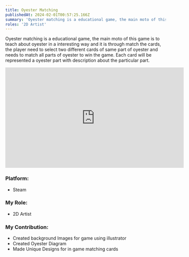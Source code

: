 ```yaml
---
title: Oyester Matching
publishedAt: 2024-02-01T00:57:25.166Z
summary: 'Oyester matching is a educational game, the main moto of this game is to teach about oyester in a interesting way and it is through match the cards, the player need to select two different cards of same part of oyester and needs to match all parts of oyester to win the game. Each card will be represented a oyester part with description about the particular part.'
roles: '2D Artist'
---
```


Oyester matching is a educational game, the main moto of this game is to teach about oyester in a interesting way and it is through match the cards, the player need to select two different cards of same part of oyester and needs to match all parts of oyester to win the game. Each card will be represented a oyester part with description about the particular part.

<iframe width="560" height="315" src="https://www.youtube.com/embed/TrnLCFsN5i8" frameborder="0" allowfullscreen autoplay muted></iframe>

### Platform:

- Steam

### My Role:

- 2D Artist

### My Contribution:

- Created background Images for game using illustrator
- Created Oyester Diagram
- Made Unique Designs for in game matching cards
